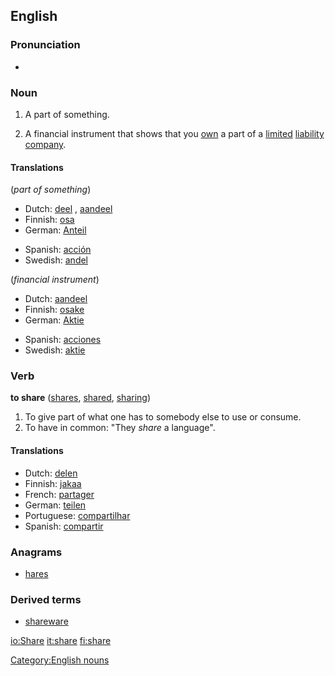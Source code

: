 ==English==

===Pronunciation===
*{{audio|en-us-share.ogg|Audio (US)}}

===Noun===
{{en-noun-reg}}

# A part of something.
# {{finance}} A financial instrument that shows that you [[own]] a part of a [[limited]] [[liability]] [[company]].

====Translations====
(''part of something'')
{{top}}
*Dutch: [[deel]] {{n}}, [[aandeel]] {{n}}
*Finnish: [[osa]]
*German: [[Anteil]] {{m}}
{{mid}}
*Spanish: [[acción]]
*Swedish: [[andel]]
{{bottom}}

(''financial instrument'')
{{top}}
*Dutch: [[aandeel]] {{n}}
*Finnish: [[osake]]
*German: [[Aktie]] {{f}}
{{mid}}
*Spanish: [[acciones]]
*Swedish: [[aktie]]
{{bottom}}


===Verb===
'''to share''' ([[shares]], [[shared]], [[sharing]])

#To give part of what one has to somebody else to use or consume.
#To have in common: "They ''share'' a language".

====Translations====
*Dutch: [[delen]]
*Finnish: [[jakaa]]
*French: [[partager]]
*German: [[teilen]]
*Portuguese: [[compartilhar]]
*Spanish: [[compartir]]

===Anagrams===
*[[hares]]

===Derived terms===
*[[shareware]]


[[Category:English nouns]]
[[io:Share]]
[[it:share]]
[[fi:share]]